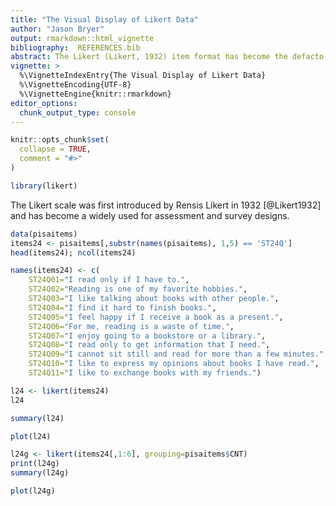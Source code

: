 ```yaml
---
title: "The Visual Display of Likert Data"
author: "Jason Bryer"
output: rmarkdown::html_vignette
bibliography:  REFERENCES.bib
abstract: The Likert (Likert, 1932) item format has become the defacto standard in survey research. In the most common format of Likert-items, respondents rate their agreement with a statement from strongly disagree to strongly agree, usually with four to seven levels. Rensis Likert assumed that the distance between each response category are equal, and as such, analysis has typically treated the responses to Likert-items as continuous variables. However, this assumption often does not hold (see e.g. Wakita et al., 2012), although can often easily be verified with the use of visualizations. This paper introduces the likert package that provides a set of functions for analyzing Likert-items, visualizing results using the ggplot2 (Wickham, 2009) package, and reporting results with the xtable (Dahl, 2012) package.
vignette: >
  %\VignetteIndexEntry{The Visual Display of Likert Data}
  %\VignetteEncoding{UTF-8}
  %\VignetteEngine{knitr::rmarkdown}
editor_options: 
  chunk_output_type: console
---
```


```r
knitr::opts_chunk$set(
  collapse = TRUE,
  comment = "#>"
)
```

```r
library(likert)
```


The Likert scale was first introduced by Rensis Likert in 1932 [@Likert1932] and has become a widely used for assessment and survey designs.



```r
data(pisaitems)
items24 <- pisaitems[,substr(names(pisaitems), 1,5) == 'ST24Q']
head(items24); ncol(items24)

names(items24) <- c(
	ST24Q01="I read only if I have to.",
	ST24Q02="Reading is one of my favorite hobbies.",
	ST24Q03="I like talking about books with other people.",
	ST24Q04="I find it hard to finish books.",
	ST24Q05="I feel happy if I receive a book as a present.",
	ST24Q06="For me, reading is a waste of time.",
	ST24Q07="I enjoy going to a bookstore or a library.",
	ST24Q08="I read only to get information that I need.",
	ST24Q09="I cannot sit still and read for more than a few minutes.",
	ST24Q10="I like to express my opinions about books I have read.",
	ST24Q11="I like to exchange books with my friends.")
```

```r
l24 <- likert(items24)
l24
```


```r
summary(l24)
```

```r
plot(l24)
```


```r
l24g <- likert(items24[,1:6], grouping=pisaitems$CNT)
print(l24g)
summary(l24g)
```

```r
plot(l24g)
```